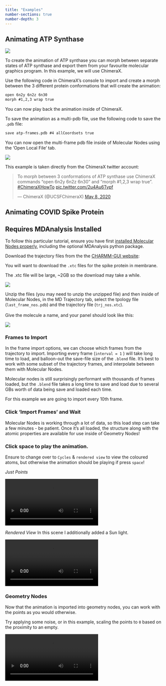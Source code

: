 ```yaml
---
title: "Examples"
number-sections: true
number-depth: 3
---
```


## Animating ATP Synthase

![](https://github.com/BradyAJohnston/MolecularNodes/raw/main/img/atp-animation-demo.gif)

To create the animation of ATP synthase you can morph between separate states of ATP synthase and export them from your favourite molecular graphics program.
In this example, we will use ChimeraX.

Use the following code in ChimeraX's console to import and create a morph between the 3 different protein conformations that will create the animation:

``` html
open 6n2y 6n2z 6n30
morph #1,2,3 wrap true
```

You can now play back the animation inside of ChimeraX.

To save the animation as a multi-pdb file, use the following code to save the `.pdb` file:

``` html
save atp-frames.pdb #4 allCoordsets true
```

You can now open the multi-frame pdb file inside of Molecular Nodes using the 'Open Local File' tab.

![](images/paste-4EFDF204.png)

This example is taken directly from the ChimeraX twitter account:

<blockquote class="twitter-tweet">

<p lang="en" dir="ltr">

To morph between 3 conformations of ATP synthase use ChimeraX commands "open 6n2y 6n2z 6n30" and "morph #1,2,3 wrap true".
<a href="https://twitter.com/hashtag/ChimeraXHowTo?src=hash&amp;ref_src=twsrc%5Etfw">#ChimeraXHowTo</a> <a href="https://t.co/2u4Au6Tvpf">pic.twitter.com/2u4Au6Tvpf</a>

</p>

--- ChimeraX (@UCSFChimeraX) <a href="https://twitter.com/UCSFChimeraX/status/1258888093068701696?ref_src=twsrc%5Etfw">May 8, 2020</a>

</blockquote>

```{=html}
<script async src="https://platform.twitter.com/widgets.js" charset="utf-8"></script>
```
## Animating COVID Spike Protein

::: callout-caution
# Requires MDAnalysis Installed

To follow this particular tutorial, ensure you have first [installed Molecular Nodes properly](tutorials/installation.qmd), including the optional MDAnalysis python package.
:::

Download the trajectory files from the the [CHARMM-GUI website](https://charmm-gui.org/?doc=archive&lib=covid19):

You will want to download the `.xtc` files for the spike protein in membrane.

::: callout-caution
The .xtc file will be large, \~2GB so the download may take a while.
:::

![](images/paste-5562A342.png)

Unzip the files (you may need to unzip the unzipped file) and then inside of Molecular Nodes, in the MD Trajectory tab, select the tpology file (`last_frame_nos.pdb`) and the trajectory file (`trj_nos.xtc`).\
\
Give the molecule a name, and your panel should look like this:

![](images/paste-E4006B81.png)

### Frames to Import

In the frame import options, we can choose which frames from the trajectory to import.
Importing every frame (`interval = 1` ) will take long time to load, and balloon-out the save-file size of the `.blend` file.
It's best to work with some subset of the trajectory frames, and interpolate between them with Molecular Nodes.\

::: callout-note
Molecular nodes is still surprisingly performant with thousands of frames loaded, but the `.blend` file takes a long time to save and load due to several GBs worth of data being save and loaded each time.
:::

For this example we are going to import every 10th frame.

### Click 'Import Frames' and Wait

Molecular Nodes is working through a lot of data, so this load step can take a few minutes - be patient.
Once it's all loaded, the structure along with the atomic properties are available for use inside of Geometry Nodes!

### Click space to play the animation.

Ensure to change over to `Cycles` & `rendered view` to view the coloured atoms, but otherwise the animation should be playing if press `space`!

*Just Points*

![](images/spike-points.webm)

*Rendered View* In this scene I additionally added a Sun light.

![](images/spike-colour.webm)

### Geometry Nodes

Now that the animation is imported into geometry nodes, you can work with the points as you would otherwise.

Try applying some noise, or in this example, scaling the points to `0` based on the proximity to an empty.

![](images/spike-dissolve.webm)
